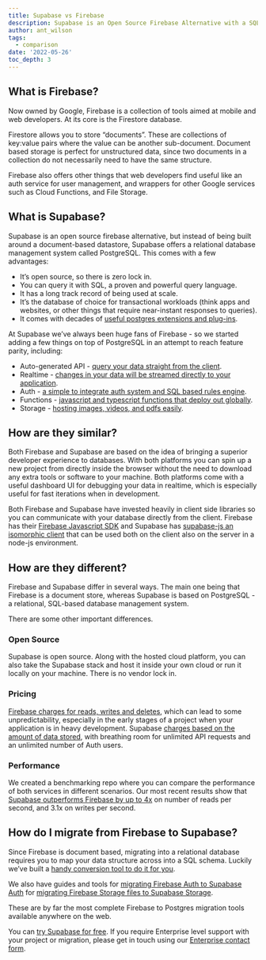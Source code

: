 ```yaml
---
title: Supabase vs Firebase
description: Supabase is an Open Source Firebase Alternative with a SQL based Database, Auth, and Cloud Functions
author: ant_wilson
tags:
  - comparison
date: '2022-05-26'
toc_depth: 3
---
```


## What is Firebase?

Now owned by Google, Firebase is a collection of tools aimed at mobile and web developers. At its core is the Firestore database.

Firestore allows you to store “documents”. These are collections of key:value pairs where the value can be another sub-document. Document based storage is perfect for unstructured data, since two documents in a collection do not necessarily need to have the same structure.

Firebase also offers other things that web developers find useful like an auth service for user management, and wrappers for other Google services such as Cloud Functions, and File Storage.

## What is Supabase?

Supabase is an open source firebase alternative, but instead of being built around a document-based datastore, Supabase offers a relational database management system called PostgreSQL. This comes with a few advantages:

- It’s open source, so there is zero lock in.
- You can query it with SQL, a proven and powerful query language.
- It has a long track record of being used at scale.
- It’s the database of choice for transactional workloads (think apps and websites, or other things that require near-instant responses to queries).
- It comes with decades of [useful postgres extensions and plug-ins](https://supabase.com/docs/guides/database/extensions).

At Supabase we’ve always been huge fans of Firebase - so we started adding a few things on top of PostgreSQL in an attempt to reach feature parity, including:

- Auto-generated API - [query your data straight from the client](https://supabase.com/docs/guides/api#rest-api-2).
- Realtime - [changes in your data will be streamed directly to your application](https://supabase.com/docs/reference/dart/subscribe).
- Auth - [a simple to integrate auth system and SQL based rules engine](https://supabase.com/auth).
- Functions - [javascript and typescript functions that deploy out globally](https://supabase.com/edge-functions).
- Storage - [hosting images, videos, and pdfs easily](https://supabase.com/storage).

## How are they similar?

Both Firebase and Supabase are based on the idea of bringing a superior developer experience to databases. With both platforms you can spin up a new project from directly inside the browser without the need to download any extra tools or software to your machine. Both platforms come with a useful dashboard UI for debugging your data in realtime, which is especially useful for fast iterations when in development.

Both Firebase and Supabase have invested heavily in client side libraries so you can communicate with your database directly from the client. Firebase has their [Firebase Javascript SDK](https://github.com/firebase/firebase-js-sdk) and Supabase has [supabase-js an isomorphic client](https://github.com/supabase/supabase-js/) that can be used both on the client also on the server in a node-js environment.

## How are they different?

Firebase and Supabase differ in several ways. The main one being that Firebase is a document store, whereas Supabase is based on PostgreSQL - a relational, SQL-based database management system.

There are some other important differences.

### Open Source

Supabase is open source. Along with the hosted cloud platform, you can also take the Supabase stack and host it inside your own cloud or run it locally on your machine. There is no vendor lock in.

### Pricing

[Firebase charges for reads, writes and deletes](https://firebase.google.com/pricing), which can lead to some unpredictability, especially in the early stages of a project when your application is in heavy development. Supabase [charges based on the amount of data stored](https://supabase.com/pricing), with breathing room for unlimited API requests and an unlimited number of Auth users.

### Performance

We created a benchmarking repo where you can compare the performance of both services in different scenarios. Our most recent results show that [Supabase outperforms Firebase by up to 4x](https://github.com/supabase/benchmarks/issues/8) on number of reads per second, and 3.1x on writes per second.

## How do I migrate from Firebase to Supabase?

Since Firebase is document based, migrating into a relational database requires you to map your data structure across into a SQL schema. Luckily we’ve built a [handy conversion tool to do it for you](https://supabase.com/docs/guides/migrations/firestore-data).

We also have guides and tools for [migrating Firebase Auth to Supabase Auth](https://supabase.com/docs/guides/migrations/firebase-auth) for [migrating Firebase Storage files to Supabase Storage](https://supabase.com/docs/guides/migrations/firebase-storage).

These are by far the most complete Firebase to Postgres migration tools available anywhere on the web.

You can [try Supabase for free](https://app.supabase.com). If you require Enterprise level support with your project or migration, please get in touch using our [Enterprise contact form](https://forms.supabase.com/enterprise).
